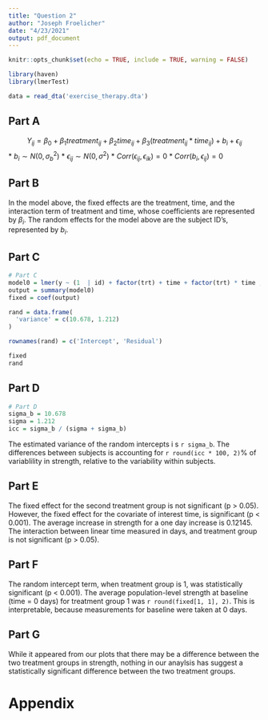 ---
title: "Question 2"
author: "Joseph Froelicher"
date: "4/23/2021"
output: pdf_document
---

```{r setup, echo = FALSE, include = FALSE}
knitr::opts_chunk$set(echo = TRUE, include = TRUE, warning = FALSE)

library(haven)
library(lmerTest)

data = read_dta('exercise_therapy.dta')

```

## Part A
$$ Y_{ij} = \beta_0 + \beta_1treatment_{ij} + \beta_2time_{ij} + \beta_3(treatment_{ij}*time_{ij}) + b_i + \epsilon_{ij} $$
* $b_i \sim N(0, \sigma_b^2)$\newline
* $\epsilon_{ij} \sim N(0, \sigma^2)$\newline
* $Corr(\epsilon_{ij}, \epsilon_{ik}) = 0$\newline
* $Corr(b_i, \epsilon_{ij}) = 0$\newline

## Part B
In the model above, the fixed effects are the treatment, time, and the interaction term of treatment and time, whose coefficients are represented by $\beta_i$. The random effects for the model above are the subject ID's, represented by $b_i$.

## Part C
```{r c, echo = FALSE}
# Part C
model0 = lmer(y ~ (1  | id) + factor(trt) + time + factor(trt) * time , data = data)
output = summary(model0)
fixed = coef(output)

rand = data.frame(
  'variance' = c(10.678, 1.212)
)

rownames(rand) = c('Intercept', 'Residual')

fixed
rand

```

## Part D
```{r d, include = FALSE, echo = FALSE}
# Part D
sigma_b = 10.678
sigma = 1.212
icc = sigma_b / (sigma + sigma_b)

```

The estimated variance of the random intercepts i s `r sigma_b`. The differences between subjects is accounting for `r round(icc * 100, 2)`% of variablility in strength, relative to the variability within subjects.

## Part E
The fixed effect for the second treatment group is not significant (p > 0.05). However, the fixed effect for the covariate of interest time, is significant (p < 0.001). The average increase in strength for a one day increase is 0.12145. The interaction between linear time measured in days, and treatment group is not significant (p > 0.05).

## Part F
The random intercept term, when treatment group is 1, was statistically significant (p < 0.001). The average population-level strength at baseline (time = 0 days) for treatment group 1 was `r round(fixed[1, 1], 2)`. This is interpretable, because measurements for baseline were taken at 0 days.

## Part G
While it appeared from our plots that there may be a difference between the two treatment groups in strength, nothing in our anaylsis has suggest a statistically significant difference between the two treatment groups.

# Appendix
```{r ref.label=knitr::all_labels(), echo=TRUE, eval=FALSE}
```

